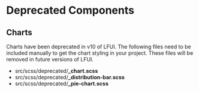  # Deprecated Components

 ## Charts
 Charts have been deprecated in v10 of LFUI. The following files need to be included manually to get the chart styling in your project. These files will be removed in future versions of LFUI.

 - src/scss/deprecated/**_chart.scss**
 - src/scss/deprecated/**_distribution-bar.scss**
 - src/scss/deprecated/**_pie-chart.scss**
